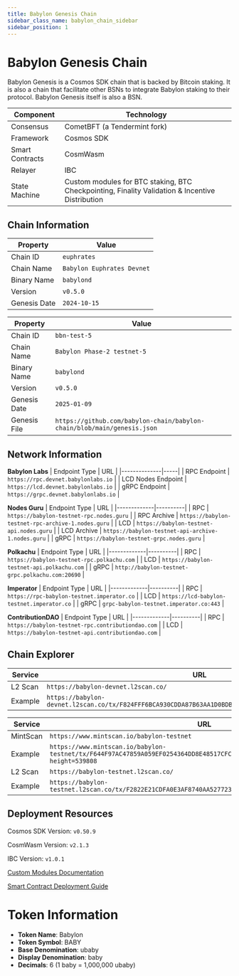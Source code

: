 ```yaml
---
title: Babylon Genesis Chain
sidebar_class_name: babylon_chain_sidebar
sidebar_position: 1
---
```



# Babylon Genesis Chain

Babylon Genesis is a Cosmos SDK chain that is backed by Bitcoin staking. 
It is also a chain that facilitate other BSNs to integrate Babylon staking to their protocol. 
Babylon Genesis itself is also a BSN.

| Component | Technology |
|-----------|------------|
| Consensus | CometBFT (a Tendermint fork) |
| Framework | Cosmos SDK |
| Smart Contracts | CosmWasm |
| Relayer | IBC |
| State Machine | Custom modules for BTC staking, BTC Checkpointing, Finality Validation & Incentive Distribution |


## Chain Information

<Tabs>
  <TabItem value="phase3-devnet" label="Phase 3: Devnet">

  | Property | Value |
  |----------|-------|
  | Chain ID | `euphrates` |
  | Chain Name | `Babylon Euphrates Devnet` |
  | Binary Name | `babylond` |
  | Version | `v0.5.0` |
  | Genesis Date | `2024-10-15` |

  </TabItem>
<TabItem value="phase2-testnet" label="Phase 2: Testnet" default>

| Property | Value |
|----------|-------|
| Chain ID | `bbn-test-5` |
| Chain Name | `Babylon Phase-2 testnet-5` |
| Binary Name | `babylond` |
| Version | `v0.5.0` |
| Genesis Date | `2025-01-09` |
| Genesis File | `https://github.com/babylon-chain/babylon-chain/blob/main/genesis.json` |

</TabItem>
</Tabs>

## Network Information

<Tabs>
<TabItem value="phase3-devnet" label="Phase 3: Devnet">

**Babylon Labs**
| Endpoint Type | URL |
|--------------|-----|
| RPC Endpoint | `https://rpc.devnet.babylonlabs.io` |
| LCD Nodes Endpoint | `https://lcd.devnet.babylonlabs.io` |
| gRPC Endpoint | `https://grpc.devnet.babylonlabs.io` |

</TabItem>
<TabItem value="phase2-testnet" label="Phase 2: Testnet" default>

**Nodes Guru**
| Endpoint Type | URL |
|-------------|----------|
| RPC | `https://babylon-testnet-rpc.nodes.guru` |
| RPC Archive | `https://babylon-testnet-rpc-archive-1.nodes.guru` |
| LCD | `https://babylon-testnet-api.nodes.guru` |
| LCD Archive | `https://babylon-testnet-api-archive-1.nodes.guru` |
| gRPC | `https://babylon-testnet-grpc.nodes.guru` |

 **Polkachu**
| Endpoint Type | URL |
|-------------|----------|
| RPC | `https://babylon-testnet-rpc.polkachu.com` |
| LCD | `https://babylon-testnet-api.polkachu.com` |
| gRPC | `http://babylon-testnet-grpc.polkachu.com:20690` |

**Imperator**
| Endpoint Type | URL |
|-------------|----------|
| RPC | `https://rpc-babylon-testnet.imperator.co` |
| LCD | `https://lcd-babylon-testnet.imperator.co` |
| gRPC | `grpc-babylon-testnet.imperator.co:443` |

**ContributionDAO**
| Endpoint Type | URL |
|-------------|----------|
| RPC | `https://babylon-testnet-rpc.contributiondao.com` |
| LCD | `https://babylon-testnet-api.contributiondao.com` |

</TabItem>
</Tabs>

## Chain Explorer

<Tabs>
<TabItem value="phase3-devnet" label="Phase 3: Devnet">

| Service | URL |
|---------|-----|
| L2 Scan | `https://babylon-devnet.l2scan.co/` |
| Example | `https://babylon-devnet.l2scan.co/tx/F824FFF6BCA930CDDA87B63AA1D0BDB001E78E8635143CB2AA7332F595777443` |

</TabItem>
<TabItem value="phase2-testnet" label="Phase 2: Testnet" default>

| Service | URL |
|---------|-----|
| MintScan | `https://www.mintscan.io/babylon-testnet` |
| Example | `https://www.mintscan.io/babylon-testnet/tx/F644F97AC47859A059EF0254364DD8E48517CFC5C6B5B38F5EE1C730F335F2A0?height=539808` |
| L2 Scan | `https://babylon-testnet.l2scan.co/` |
| Example | `https://babylon-testnet.l2scan.co/tx/F2822E21CDFA0E3AF8740AA527723090553851704730C8202C05E6919867228B` |

</TabItem>
</Tabs>

## Deployment Resources

Cosmos SDK Version: `v0.50.9`

CosmWasm Version: `v2.1.3`

IBC Version: `v1.0.1`

[Custom Modules Documentation](/guides/architecture/babylon_genesis_modules/epoching)

[Smart Contract Deployment Guide](/developers/dapps/smart_contract_deployment)

# Token Information

- **Token Name**: Babylon
- **Token Symbol**: BABY
- **Base Denomination**: ubaby
- **Display Denomination**: baby
- **Decimals**: 6 (1 baby = 1,000,000 ubaby)
